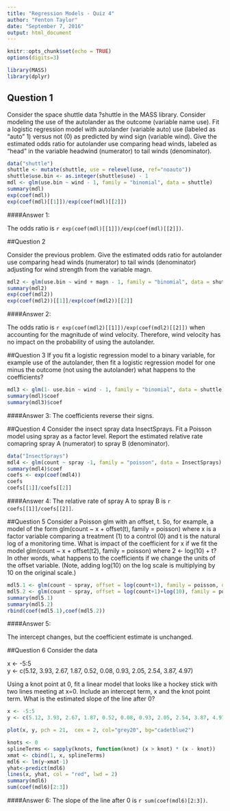```yaml
---
title: "Regression Models - Quiz 4"
author: "Fenton Taylor"
date: "September 7, 2016"
output: html_document
---
```


```r
knitr::opts_chunk$set(echo = TRUE)
options(digits=3)
```

```r
library(MASS)
library(dplyr)
```

## Question 1

Consider the space shuttle data ?shuttle in the MASS library. Consider modeling the use of the autolander as the outcome (variable name use). Fit a logistic regression model with autolander (variable auto) use (labeled as "auto" 1) versus not (0) as predicted by wind sign (variable wind). Give the estimated odds ratio for autolander use comparing head winds, labeled as "head" in the variable headwind (numerator) to tail winds (denominator).

```r
data("shuttle")
shuttle <- mutate(shuttle, use = relevel(use, ref="noauto"))
shuttle$use.bin <- as.integer(shuttle$use) - 1
mdl <- glm(use.bin ~ wind - 1, family = "binomial", data = shuttle)
summary(mdl)
exp(coef(mdl))
exp(coef(mdl)[[1]])/exp(coef(mdl)[[2]])
```

####Answer 1:

The odds ratio is `r exp(coef(mdl)[[1]])/exp(coef(mdl)[[2]])`.

##Question 2

Consider the previous problem. Give the estimated odds ratio for autolander use comparing head winds (numerator) to tail winds (denominator) adjusting for wind strength from the variable magn.

```r
mdl2 <- glm(use.bin ~ wind + magn - 1, family = "binomial", data = shuttle)
summary(mdl2)
exp(coef(mdl2))
exp(coef(mdl2))[[1]]/exp(coef(mdl2))[[2]]
```

####Answer 2:

The odds ratio is `r exp(coef(mdl2)[[1]])/exp(coef(mdl2)[[2]])` when accounting for the magnitude of wind velocity. Therefore, wind velocity has no impact on the probability of using the autolander. 

##Question 3
If you fit a logistic regression model to a binary variable, for example use of the autolander, then fit a logistic regression model for one minus the outcome (not using the autolander) what happens to the coefficients?
```r
mdl3 <- glm(1- use.bin ~ wind - 1, family = "binomial", data = shuttle)
summary(mdl)$coef
summary(mdl3)$coef
```

####Answer 3:
The coefficients reverse their signs.

##Question 4
Consider the insect spray data InsectSprays. Fit a Poisson model using spray as a factor level. Report the estimated relative rate comapring spray A (numerator) to spray B (denominator).
```r
data("InsectSprays")
mdl4 <- glm(count ~ spray -1, family = "poisson", data = InsectSprays)
summary(mdl4)$coef
coefs <- exp(coef(mdl4))
coefs
coefs[[1]]/coefs[[2]]
```

####Answer 4:
The relative rate of spray A to spray B is `r coefs[[1]]/coefs[[2]]`.

##Question 5
Consider a Poisson glm with an offset, t. So, for example, a model of the form glm(count ~ x + offset(t), family = poisson) where x is a factor variable comparing a treatment (1) to a control (0) and t is the natural log of a monitoring time. What is impact of the coefficient for x if we fit the model glm(count ~ x + offset(t2), family = poisson) where 2 <- log(10) + t? In other words, what happens to the coefficients if we change the units of the offset variable. (Note, adding log(10) on the log scale is multiplying by 10 on the original scale.)

```r
mdl5.1 <- glm(count ~ spray, offset = log(count+1), family = poisson, data = InsectSprays)
mdl5.2 <- glm(count ~ spray, offset = log(count+1)+log(10), family = poisson, data = InsectSprays)
summary(mdl5.1)
summary(mdl5.2)
rbind(coef(mdl5.1),coef(mdl5.2))
```

####Answer 5: 

The intercept changes, but the coefficient estimate is unchanged.

##Question 6
Consider the data  

x <- -5:5  
y <- c(5.12, 3.93, 2.67, 1.87, 0.52, 0.08, 0.93, 2.05, 2.54, 3.87, 4.97) 

Using a knot point at 0, fit a linear model that looks like a hockey stick with two lines meeting at x=0. Include an intercept term, x and the knot point term. What is the estimated slope of the line after 0?

```r
x <- -5:5
y <- c(5.12, 3.93, 2.67, 1.87, 0.52, 0.08, 0.93, 2.05, 2.54, 3.87, 4.97)

plot(x, y, pch = 21,  cex = 2, col="grey20", bg="cadetblue2")

knots <- 0
splineTerms <- sapply(knots, function(knot) (x > knot) * (x - knot))
xmat <- cbind(1, x, splineTerms)
mdl6 <- lm(y~xmat-1)
yhat<-predict(mdl6)
lines(x, yhat, col = "red", lwd = 2)
summary(mdl6)
sum(coef(mdl6)[2:3])
```

####Answer 6:
The slope of the line after 0 is `r sum(coef(mdl6)[2:3])`.